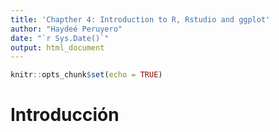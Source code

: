 ```yaml
---
title: 'Chapther 4: Introduction to R, Rstudio and ggplot'
author: "Haydeé Peruyero"
date: "`r Sys.Date()`"
output: html_document
---
```


```r
knitr::opts_chunk$set(echo = TRUE)
```

# Introducción
